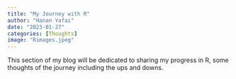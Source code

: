 ```yaml
---
title: "My Journey with R"
author: "Hanan Yafai"
date: "2023-01-27"
categories: [Thoughts]
image: "Rimages.jpeg"
---
```


This section of my blog will be dedicated to sharing my progress in R, some thoughts of the journey including the ups and downs.

